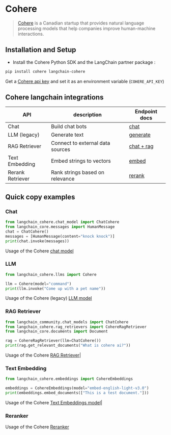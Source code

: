 # Cohere

>[Cohere](https://cohere.ai/about) is a Canadian startup that provides natural language processing models
> that help companies improve human-machine interactions.

## Installation and Setup
- Install the Cohere Python SDK and the LangChain partner package :
```bash
pip install cohere langchain-cohere
```

Get a [Cohere api key](https://dashboard.cohere.ai/) and set it as an environment variable (`COHERE_API_KEY`)

## Cohere langchain integrations

|API|description|Endpoint docs|
|---|---|---|
|Chat|Build chat bots|[chat](https://docs.cohere.com/reference/chat)|
|LLM (legacy)|Generate text|[generate](https://docs.cohere.com/reference/generate)|
|RAG Retriever|Connect to external data sources|[chat + rag](https://docs.cohere.com/reference/chat)|
|Text Embedding|Embed strings to vectors|[embed](https://docs.cohere.com/reference/embed)|
|Rerank Retriever|Rank strings based on relevance|[rerank](https://docs.cohere.com/reference/rerank)|


## Quick copy examples

### Chat

```python
from langchain_cohere.chat_model import ChatCohere
from langchain_core.messages import HumanMessage
chat = ChatCohere()
messages = [HumanMessage(content="knock knock")]
print(chat.invoke(messages))
```

Usage of the Cohere [chat model](/docs/integrations/chat/cohere)

### LLM


```python
from langchain_cohere.llms import Cohere

llm = Cohere(model="command")
print(llm.invoke("Come up with a pet name"))
```

Usage of the Cohere (legacy) [LLM model](/docs/integrations/llms/cohere) 

### RAG Retriever

```python
from langchain_community.chat_models import ChatCohere
from langchain_cohere.rag_retrievers import CohereRagRetriever
from langchain_core.documents import Document

rag = CohereRagRetriever(llm=ChatCohere())
print(rag.get_relevant_documents("What is cohere ai?"))
```

Usage of the Cohere [RAG Retriever](/docs/integrations/retrievers/cohere)|

### Text Embedding

```python
from langchain_cohere.embeddings import CohereEmbeddings

embeddings = CohereEmbeddings(model="embed-english-light-v3.0")
print(embeddings.embed_documents(["This is a test document."]))
```

Usage of the Cohere [Text Embeddings model](/docs/integrations/text_embedding/cohere)|

### Reranker

Usage of the Cohere [Reranker](/docs/integrations/retrievers/cohere-reranker)